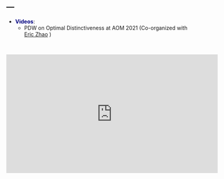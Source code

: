 ---
---

<link rel="stylesheet" href="style.css" type="text/css">
  
* **<span style="color:navy">Videos<span>**:
  + PDW on Optimal Distinctiveness at AOM 2021 (Co-organized with [Eric Zhao](https://www.ericzhao.org) )

&nbsp;

  <iframe width="560" height="315" src="https://www.youtube.com/embed/1geKPWiFbjU" title="YouTube video player" frameborder="0" allow="accelerometer; autoplay; clipboard-write; encrypted-media; gyroscope; picture-in-picture" allowfullscreen></iframe>

